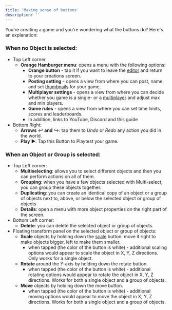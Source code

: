 ```yaml
---
title: 'Making sense of buttons'
description: ''
---
```

You're creating a game and you're wondering what the buttons do? Here's an explanation:

### When no Object is selected:

- Top Left corner
    - **Orange Hamburger menu**: opens a menu with the following options:
        - **Orange button** - tap it if you want to leave the [editor](https://wiki.soba.xyz/creating-your-game/general/behavior-editor) and return to your creations screen.
        - **Posting setting** - opens a view from where you can post, name and set [thumbnails](https://wiki.soba.xyz/creating-your-game/managing-your-game/thumbnail) for your game.
        - **Multiplayer settings** - opens a view from where you can decide whether you game is a single- or a [multiplayer](https://wiki.soba.xyz/behavior-editor/game-logic/multiplayer) and adjust max and min players.
        - **Game rules** - opens a view from where you can set time limits, scores and leaderboards.
        - In addition, links to YouTube, Discord and this guide
- Bottom Right:
    - **Arrows** ↩️ **and** ↪: tap them to *Undo* or *Redo* any action you did in the world.
    - **Play** ▶️: Tap this Button to Playtest your game.

### When an Object or Group is selected:

- Top Left corner:
    - **Multiselecting**: allows you to select different objects and then you can perform actions on all of them.
    - **Grouping**: when you have a few objects selected with Multi-select, you can group these objects together.
    - **Duplicating**: you can create an identical copy of an object or a group of objects next to, above, or below the selected object or group of objects
    - **Details**: open a menu with more object properties on the right part of the screen.
- Bottom Left corner:
    - **Delete**: you can delete the selected object or group of objects.
- Floating transform panel on the selected object or group of objects:
    - **Scale** objects by holding down the [scale](https://wiki.soba.xyz/creating-your-game/world-building/transform) button: move it right to make objects bigger, left to make them smaller.
        - when tapped (the color of the button is white) - additional scaling options would appear to scale the object in X, Y, Z directions. Only works for a single object.
    - **Rotate** around the Y-axis by holding down the rotate button.
        - when tapped (the color of the button is white) - additional rotating options would appear to rotate the object in X, Y, Z directions. Works for both a single object and a group of objects.
    - **Move** objects by holding down the move button.
        - when tapped (the color of the button is white) - additional moving options would appear to move the object in X, Y, Z directions. Works for both a single object and a group of objects.
